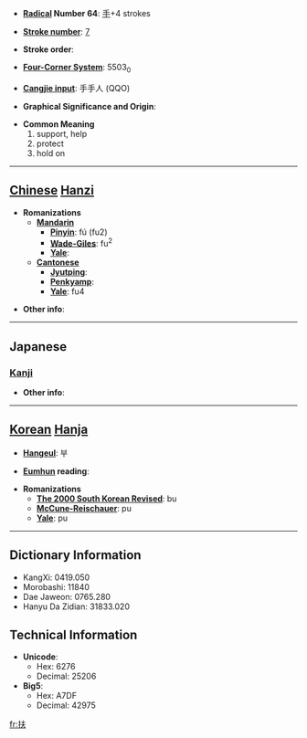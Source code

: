* '''[[Wiktionary:Chinese radical index| Radical]] Number 64''': [[Wiktionary:Chinese radical index 手|手]]+4 strokes

* '''[[Wiktionary:Chinese total strokes index|Stroke number]]''': [[Wiktionary:Chinese total strokes index 7|7]]

* '''Stroke order''': 

* '''[[Wiktionary:Chinese four corner index|Four-Corner System]]''': 5503<sub>0</sub>

* '''[[Wiktionary:Chinese Cangjie index|Cangjie input]]''': 手手人 (QQO)

* '''Graphical Significance and Origin''': 

* '''Common Meaning'''
*#support, help
*# protect
*# hold on


----

== [[Chinese]] [[Hanzi]] ==

* '''Romanizations'''
** '''[[Mandarin]]'''
*** '''[[Pinyin]]''': fú (fu2)
*** '''[[Wade-Giles]]''': fu<sup>2</sup>
*** '''[[Yale]]''': 
** '''[[Cantonese]]'''
*** '''[[Jyutping]]''':
*** '''[[Penkyamp]]''': 
*** '''[[Yale]]''': fu4

* '''Other info''': 

----

==Japanese==
===[[Kanji]]===
{{kanji|on readings=[[ふ]] (fu), [[ほ]] (ho)|kun readings=[[たすける]] (tasukeru)}}

* '''Other info''':  

----

== [[Korean]] [[Hanja]] ==

* '''[[Hangeul]]''': 부

* '''[[Eumhun]] reading''': 

* '''Romanizations'''
** '''[[The 2000 South Korean Revised Romanization|The 2000 South Korean Revised]]''': bu
** '''[[McCune-Reischauer]]''': pu
** '''[[Yale]]''': pu

----

== Dictionary Information ==

* KangXi: 0419.050
* Morobashi: 11840
* Dae Jaweon: 0765.280
* Hanyu Da Zidian: 31833.020

== Technical Information ==

* '''Unicode''':
** Hex: 6276
** Decimal: 25206
* '''Big5''':
** Hex: A7DF
** Decimal: 42975

[[fr:扶]]